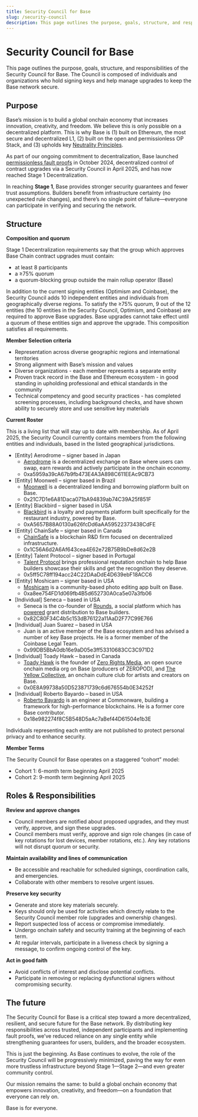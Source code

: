 ```yaml
---
title: Security Council for Base
slug: /security-council
description: This page outlines the purpose, goals, structure, and responsibilities of the Security Council for Base.
---
```


# Security Council for Base

This page outlines the purpose, goals, structure, and responsibilities of the
Security Council for Base. The Council is composed of individuals and
organizations who hold signing keys and help manage upgrades to keep the Base
network secure.

## Purpose

Base’s mission is to build a global onchain economy that increases innovation,
creativity, and freedom. We believe this is only possible on a decentralized
platform. This is why Base is (1) built on Ethereum, the most secure and
decentralized L1, (2) built on the open and permissionless OP Stack, and (3)
upholds key [Neutrality Principles](https://www.coinbase.com/blog/coinbases-neutrality-principles-for-base).

As part of our ongoing commitment to decentralization, Base launched
[permissionless fault proofs](https://base.mirror.xyz/eOsedW4tm8MU5OhdGK107A9wsn-aU7MAb8f3edgX5Tk) in
October 2024, decentralized control of contract upgrades via a Security Council
in April 2025, and has now reached Stage 1 Decentralization.

In reaching **Stage 1**, Base provides stronger security guarantees and fewer
trust assumptions. Builders benefit from infrastructure certainty (no unexpected
rule changes), and there’s no single point of failure—everyone can participate
in verifying and securing the network.

## Structure

**Composition and quorum**

Stage 1 Decentralization requirements say that the group which approves Base
Chain contract upgrades must contain:

- at least 8 participants
- a ≥75% quorum
- a quorum-blocking group outside the main rollup operator (Base)

In addition to the current signing entities (Optimism and Coinbase), the
Security Council adds 10 independent entities and individuals from
geographically diverse regions. To satisfy the ≥75% quorum, 9 out of the 12
entities (the 10 entities in the Security Council, Optimism, and Coinbase) are
required to approve Base upgrades. Base upgrades cannot take effect until a
quorum of these entities sign and approve the upgrade. This composition
satisfies all requirements.

**Member Selection criteria**

- Representation across diverse geographic regions and international territories
- Strong alignment with Base’s mission and values
- Diverse organizations - each member represents a separate entity
- Proven track record in the Base and Ethereum ecosystem - in good standing in upholding professional and ethical standards in the community
- Technical competency and good security practices - has completed screening processes, including background checks, and have shown ability to securely store and use sensitive key materials

**Current Roster**

This is a living list that will stay up to date with membership. As of April 2025, the Security Council currently contains members from the following entities and individuals, based in the listed geographical jurisdictions.

- [Entity] Aerodrome – signer based in Japan
  - [Aerodrome](https://aerodrome.finance/) is a decentralized exchange on Base where users can swap, earn rewards and actively participate in the onchain economy.
  - 0xa5959a39cA67b9fb473E4A3A898C611EEAc9CB73
- [Entity] Moonwell – signer based in Brazil
  - [Moonwell](https://moonwell.fi/) is a decentralized lending and borrowing platform built on Base.
  - 0x21C7D1e6A81Daca071bA94839ab74C39A25f851F
- [Entity] Blackbird – signer based in USA
  - [Blackbird](https://www.blackbird.xyz/) is a loyalty and payments platform built specifically for the restaurant industry, powered by Base.
  - 0xA5657B88A0130a626fcDd6aAA59522373438CdFE
- [Entity] ChainSafe – signer based in Canada
  - [ChainSafe](https://chainsafe.io/) is a blockchain R&D firm focused on decentralized infrastructure.
  - 0x1C56A6d2A6Af643cea4E62e72B75B9bDe8d62e2B
- [Entity] Talent Protocol – signer based in Portugal
  - [Talent Protocol](https://app.talentprotocol.com/) brings professional reputation onchain to help Base builders showcase their skills and get the recognition they deserve.
  - 0x5ff5C78ff194acc24C22DAaDdE4D639ebF18ACC6
- [Entity] Moshicam – signer based in USA
  - [Moshicam](https://moshi.cam/) is a community-based photo editing app built on Base.
  - 0xa8ee754FD1d069fb4B5d652730A0ca5e07a3fb06
- [Individual] Seneca – based in USA
  - Seneca is the co-founder of [Rounds](https://rounds.wtf/), a social platform which has [powered](https://x.com/jessepollak/status/1781069700652523725) grant distribution to Base builders.
  - 0x82C80F34C4b5c153dB76122a11AaD2F77C99E766
- [Individual] Juan Suarez – based in USA
  - Juan is an active member of the Base ecosystem and has advised a number of key Base projects. He is a former member of the Coinbase Legal Team.
  - 0x99DB5BbA0db16e9aD05e3ff53310683CC3C971D2
- [Individual] Toady Hawk – based in Canada
  - [Toady Hawk](https://warpcast.com/toadyhawk.eth) is the founder of [Zero Rights Media](https://warpcast.com/zerorightsmedia), an open source onchain media org on Base (producers of ZEROPOD), and [The Yellow Collective](https://warpcast.com/basedandyellow), an onchain culture club for artists and creators on Base.
  - 0x0E8A99738a50D523871739c6d676554b0E34252f
- [Individual] Roberto Bayardo – based in USA
  - [Roberto Bayardo](https://warpcast.com/bayardo.eth) is an engineer at Commonware, building a framework for high-performance blockchains. He is a former core Base contributor.
  - 0x18e982274f8C5B548D5aAc7aBef44D61504e1b3E

Individuals representing each entity are not published to protect personal privacy and to enhance security.

**Member Terms**

The Security Council for Base operates on a staggered “cohort” model:

- Cohort 1: 6-month term beginning April 2025
- Cohort 2: 9-month term beginning April 2025

## Roles & Responsibilities

**Review and approve changes**

- Council members are notified about proposed upgrades, and they must verify, approve, and sign these upgrades.
- Council members must verify, approve and sign role changes (in case of key rotations for lost devices, member rotations, etc.). Any key rotations will not disrupt quorum or security.

**Maintain availability and lines of communication**

- Be accessible and reachable for scheduled signings, coordination calls, and emergencies.
- Collaborate with other members to resolve urgent issues.

**Preserve key security**

- Generate and store key materials securely.
- Keys should only be used for activities which directly relate to the Security Council member role (upgrades and ownership changes).
- Report suspected loss of access or compromise immediately.
- Undergo onchain safety and security training at the beginning of each term.
- At regular intervals, participate in a liveness check by signing a message, to confirm ongoing control of the key.

**Act in good faith**

- Avoid conflicts of interest and disclose potential conflicts.
- Participate in removing or replacing dysfunctional signers without compromising security.

## The future

The Security Council for Base is a critical step toward a more decentralized,
resilient, and secure future for the Base network. By distributing key
responsibilities across trusted, independent participants and implementing fault
proofs, we’ve reduced reliance on any single entity while strengthening
guarantees for users, builders, and the broader ecosystem.

This is just the beginning. As Base continues to evolve, the role of the
Security Council will be progressively minimized, paving the way for even more
trustless infrastructure beyond Stage 1—Stage 2—and even greater community
control.

Our mission remains the same: to build a global onchain economy that empowers
innovation, creativity, and freedom—on a foundation that everyone can rely on.

Base is for everyone.
